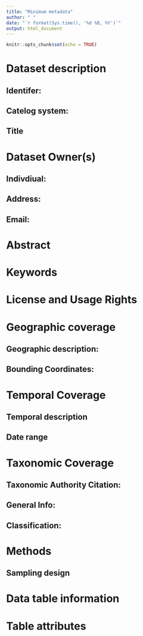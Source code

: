 ```yaml
---
title: "Minimum metadata"
author: " "
date: "`r format(Sys.time(), '%d %B, %Y')`"
output: html_document
---
```


```r
knitr::opts_chunk$set(echo = TRUE)
```

# Dataset description
## Identifer: 
## Catelog system:
## Title

# Dataset Owner(s)
## Indivdiual:
## Address:
## Email:

# Abstract

# Keywords

# License and Usage Rights 

# Geographic coverage

## Geographic description:

## Bounding Coordinates:

# Temporal Coverage

## Temporal description

## Date range

# Taxonomic Coverage

## Taxonomic Authority Citation:

## General Info:

## Classification:

# Methods

## Sampling design

# Data table information

# Table attributes


							
							
							


